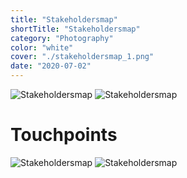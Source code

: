 ```yaml
---
title: "Stakeholdersmap"
shortTitle: "Stakeholdersmap"
category: "Photography"
color: "white"
cover: "./stakeholdersmap_1.png"
date: "2020-07-02"
---
```


![Stakeholdersmap](https://technation-hr.com/images/stappen/stakeholdersmap/stakeholdersmap_1.png "Stakeholdersmap")
![Stakeholdersmap](https://technation-hr.com/images/stappen/stakeholdersmap/stakeholdersmap_2.png "Stakeholdersmap")
<br />

# Touchpoints

![Stakeholdersmap](https://technation-hr.com/images/stappen/stakeholdersmap/touchpoints_verzender.png "Stakeholdersmap")
![Stakeholdersmap](https://technation-hr.com/images/stappen/stakeholdersmap/touchpoints_ontvanger.png "Stakeholdersmap")

